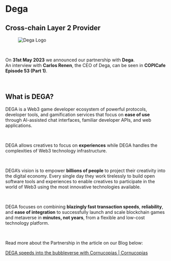 # Dega  

## Cross-chain Layer 2 Provider  

<figure className="img-center">
  <img src="/images/partners/dega.avif" alt="Dega Logo" />
</figure>  

</br>

On **31st May 2023** we announced our partnership with **Dega**.  
An interview with **Carlos Renen**, the CEO of Dega, can be seen in **COPICafe Episode 53 (Part 1)**.  

</br>

## What is DEGA?  

DEGA is a Web3 game developer ecosystem of powerful protocols, developer tools, and gamification services that focus on **ease of use** through AI-assisted chat interfaces, familiar developer APIs, and web applications.  

</br>

DEGA allows creatives to focus on **experiences** while DEGA handles the complexities of Web3 technology infrastructure.  

</br>

DEGA’s vision is to empower **billions of people** to project their creativity into the digital economy. Every single day they work tirelessly to build open software tools and experiences to enable creatives to participate in the world of Web3 using the most innovative technologies available.  

</br>

DEGA focuses on combining **blazingly fast transaction speeds**, **reliability**, and **ease of integration** to successfully launch and scale blockchain games and metaverse in **minutes, not years**, from a flexible and low-cost technology platform.  

</br>

Read more about the Partnership in the article on our Blog below:  

<div className="space-y-3">
  <a href="https://cornucopias.io/blog/dega-partners-with-cornucopias" target="_blank" rel="noopener noreferrer" className="block rounded-xl border border-white/10 bg-zinc-900/60 p-4 hover:bg-zinc-900/80 transition">
    DEGA speeds into the bubbleverse with Cornucopias | Cornucopias
  </a>
</div>
